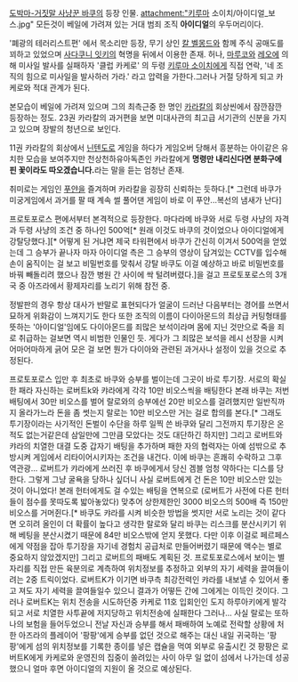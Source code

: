 [[도박마-거짓말 사냥꾼 바쿠]]의 등장 인물.
attachment:"키루마 소이치/아이디얼_보스.jpg"
모든것이 베일에 가려져 있는 거대 범죄 조직 '''아이디얼'''의 우두머리이다.

'폐광의 테러리스트편' 에서 목소리만 등장, 무기 상인 [[칼 벨몽드]]와 함께 주식 공매도를 꾀하고 있었으며 [[사다쿠니 잇키]]의 혁명을 뒤에서 이용한 존재. 허나, [[마루코]]와 [[레오]]에 의해 미사일 발사를 실패하자 '클럽 카케로' 의 두령 [[키루마 소이치]]에게 직접 연락, '네 조직의 힘으로 미사일을 발사하러 가라.' 라고 압력을 가한다.그러나 거절 당하게 되고 카케로와 적대 관계가 된다.

본모습이 베일에 가려져 있으며 그의 최측근중 한 명인 [[카라칼]]의 회상씬에서 잠깐잠깐 등장하는 정도. 23권 카라칼의 과거편을 보면 미대사관의 최고급 서기관의 신분을 가지고 있으며 장발의 청년으로 보인다. 

11권 카라칼의 회상에서 [[닌텐도]]로 게임을 하다가 게임오버 당해서 흥분하는 아이같은 유치한 모습을 보여주지만 천상천하유아독존인 카라칼에게 '''명령만 내리신다면 분화구에 핀 꽃이라도 따오겠습니다.'''라는 말을 듣는 엄청난 존재.

취미로는 게임인 [[푸얀]]을 즐겨하며 카라칼을 굉장히 신뢰하는 듯하다.[* 그런데 바쿠가 미궁게임에서 과거를 팔 때 계속 썰 풀어댄 게임이 바로 이 푸얀...복선의 냄새가 난다]

프로토포로스 편에서부터 본격적으로 등장한다. 마다라메 바쿠와 서로 두령 사냥의 자격과 두령 사냥의 조건 중 하나인 500억[* 원래 이것도 바쿠의 것이었으나 아이디얼에게 강탈당했다.][* 어떻게 된 거냐면 제국 타워편에서 바쿠가 간신히 이겨서 500억을 얻었는데 그 승부가 끝나자 마자 아이디얼 측은 그 승부의 영상이 담겨있는 CCTV를 입수해 손이 움직이는 걸 보고 비밀번호를 맞춰서 강탈 바쿠도 이걸 예상하고 바로 비밀번호를 바꿔 빼돌리려 했으나 잠깐 병원 간 사이에 싹 털려버렸다.]을 걸고 프로토포로스의 3개국 중 아즈라에서 황제자리를 노리기 위해 참전 중.

정발판의 경우 항상 대사가 반말로 표현되다가 얼굴이 드러난 다음부터는 경어를 쓰면서 묘하게 위화감이 느껴지기도 한다 또한 조직의 이름이 다이아몬드의 최상급 커팅형태를 뜻하는 '아이디얼'임에도 다이아몬드를 죄많은 보석이라며 몸에 지닌 것만으로 죽을 죄로 취급하는 걸보면 역시 비범한 인물인 듯. 게다가 그 죄많은 보석을 레시 선장을 시켜 어마어마하게 긁어 모은 걸 보면 뭔가 다이아와 관련된 과거사나 설정이 있을 것으로 추정된다. 

프로토포로스 입만 후 최초로 바쿠와 승부를 벌이는데 그곳이 바로 투기장. 서로의 확실한 패라 자신하는 로버트k와 캬라에게 각각 10만 비오스씩을 배팅한다 본래 바쿠는 저번 배팅에서 30만 비오스를 벌어 랄로와의 승부에선 20만 비오스를 걸려했지만 일반직까지 올라가느라 돈을 좀 썻는지 랄로는 10만 비오스만 거는 걸로 합의를 본다.[* 그래도 투기장이라는 사기적인 돈벌이 수단을 하루 일찍 쓴 바쿠와 달리 그전까지 투기장은 온적도 없는거같은데 삼일만에 그만큼 모았다는 것도 대단하긴 하지만] 그리고 로버트와 캬라의 치열한 대결 도중 갑자기 배팅을 추가하며 패한 자의 협력자는 아예 섬밖으로 추방시켜 게임에서 리타이어시키자는 조건을 내건다. 이에 바쿠는 흔쾌히 수락하고 그후 역관광... 로버트가 캬라에게 쓰러진 후 바쿠에게서 당신 겜블 엄청 약하다는 디스를 당한다. 그렇게 그냥 굴욕을 당하나 싶더니 사실 로버트에게 건 돈은 10만 비오스만 있는 것이 아니었다! 본래 헌터에게도 걸 수있는 배팅을 연복으로 (로버트가 사전에 다른 헌터들이 점수를 못따도록 밟아놓았다) 맞추어 상한제한인 3000 비오스의 500배 즉 150만 비오스를 거머쥔다.[* 바쿠도 캬라를 시켜 비슷한 방법을 썻지만 서로 노리는 것이 같다면 오히려 올인이 더 확률이 높다고 생각한 랄로와 달리 바쿠는 리스크를 분산시키기 위해 베팅을 분산시켰기 때문에 84만 비오스밖에 얻지 못했다. 다만 이후 이걸로 페르페스에게 약점을 잡아 투기장을 자기네 경험치 공급처로 만들어버렸기 때문에 액수는 별로 중요하지 않았겠지만]
그리고 로버트의 패배도 계획된 것. 프로토포로스에서 보이는 별자리를 직접 만든 육분의로 계측하여 위치정보를 추정하고 외부의 자기 세력을 끌여들이려는 2중 트릭이었다. 로버트K가 이기면 바쿠측 최강전력인 캬라를 내보낼 수 있어서 좋고 져도 자기 세력을 끌여들일수 있으니 결과가 어떻든 간에 그에게는 이득인 것이다.
그러나 로버트K는 위치 전송을 시도하던중 카케로 11호 입회인인 도지 하루아키에게 발각되고 서로 치열한 사투끝에 저지당하고 위치전송에 실패한다 그러나...
사실 랄로는 또하나의 보험을 들어두었으니 전날 자신과 승부를 해서 패배하여 노예로 전락할 상황에 처한 아즈라의 플레이어 '팡팡'에게 승부를 없던 것으로 해주는 대신 내일 귀국하는 '팡팡'에게 섬의 위치정보를 기록한 종이를 넣은 캡슐을 먹여 외부로 유출시킨 것 팡팡은 로버트K에게 카케로와 운영진의 집중이 쏠려있는 사이 아무 일 없이 섬에서 나가는데 성공했으니 얼마 후면 아이디얼의 지원이 올 것으로 예상된다.

